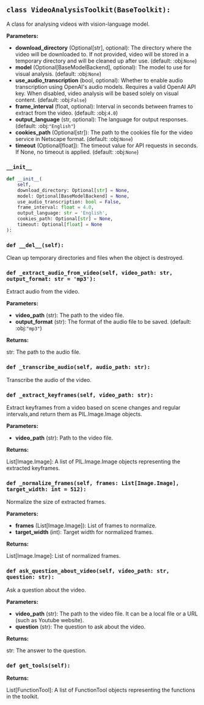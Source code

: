 <a id="camel.toolkits.video_analysis_toolkit"></a>

<a id="camel.toolkits.video_analysis_toolkit.VideoAnalysisToolkit"></a>

## `class VideoAnalysisToolkit(BaseToolkit):`

A class for analysing videos with vision-language model.

**Parameters:**

- **download_directory** (Optional[str], optional): The directory where the video will be downloaded to. If not provided, video will be stored in a temporary directory and will be cleaned up after use. (default: :obj:`None`)
- **model** (Optional[BaseModelBackend], optional): The model to use for visual analysis. (default: :obj:`None`)
- **use_audio_transcription** (bool, optional): Whether to enable audio transcription using OpenAI's audio models. Requires a valid OpenAI API key. When disabled, video analysis will be based solely on visual content. (default: :obj:`False`)
- **frame_interval** (float, optional): Interval in seconds between frames to extract from the video. (default: :obj:`4.0`)
- **output_language** (str, optional): The language for output responses. (default: :obj:`"English"`)
- **cookies_path** (Optional[str]): The path to the cookies file for the video service in Netscape format. (default: :obj:`None`)
- **timeout** (Optional[float]): The timeout value for API requests in seconds. If None, no timeout is applied. (default: :obj:`None`)

<a id="camel.toolkits.video_analysis_toolkit.VideoAnalysisToolkit.__init__"></a>

### `__init__`

```python
def __init__(
    self,
    download_directory: Optional[str] = None,
    model: Optional[BaseModelBackend] = None,
    use_audio_transcription: bool = False,
    frame_interval: float = 4.0,
    output_language: str = 'English',
    cookies_path: Optional[str] = None,
    timeout: Optional[float] = None
):
```

<a id="camel.toolkits.video_analysis_toolkit.VideoAnalysisToolkit.__del__"></a>

### `def __del__(self):`

Clean up temporary directories and files when the object is
destroyed.

<a id="camel.toolkits.video_analysis_toolkit.VideoAnalysisToolkit._extract_audio_from_video"></a>

### `def _extract_audio_from_video(self, video_path: str, output_format: str = 'mp3'):`

Extract audio from the video.

**Parameters:**

- **video_path** (str): The path to the video file.
- **output_format** (str): The format of the audio file to be saved. (default: :obj:`"mp3"`)

**Returns:**

  str: The path to the audio file.

<a id="camel.toolkits.video_analysis_toolkit.VideoAnalysisToolkit._transcribe_audio"></a>

### `def _transcribe_audio(self, audio_path: str):`

Transcribe the audio of the video.

<a id="camel.toolkits.video_analysis_toolkit.VideoAnalysisToolkit._extract_keyframes"></a>

### `def _extract_keyframes(self, video_path: str):`

Extract keyframes from a video based on scene changes and
regular intervals,and return them as PIL.Image.Image objects.

**Parameters:**

- **video_path** (str): Path to the video file.

**Returns:**

  List[Image.Image]: A list of PIL.Image.Image objects representing
the extracted keyframes.

<a id="camel.toolkits.video_analysis_toolkit.VideoAnalysisToolkit._normalize_frames"></a>

### `def _normalize_frames(self, frames: List[Image.Image], target_width: int = 512):`

Normalize the size of extracted frames.

**Parameters:**

- **frames** (List[Image.Image]): List of frames to normalize.
- **target_width** (int): Target width for normalized frames.

**Returns:**

  List[Image.Image]: List of normalized frames.

<a id="camel.toolkits.video_analysis_toolkit.VideoAnalysisToolkit.ask_question_about_video"></a>

### `def ask_question_about_video(self, video_path: str, question: str):`

Ask a question about the video.

**Parameters:**

- **video_path** (str): The path to the video file. It can be a local file or a URL (such as Youtube website).
- **question** (str): The question to ask about the video.

**Returns:**

  str: The answer to the question.

<a id="camel.toolkits.video_analysis_toolkit.VideoAnalysisToolkit.get_tools"></a>

### `def get_tools(self):`

**Returns:**

  List[FunctionTool]: A list of FunctionTool objects representing
the functions in the toolkit.
